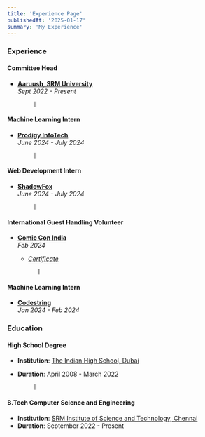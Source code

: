 ```yaml
---
title: 'Experience Page'
publishedAt: '2025-01-17'
summary: 'My Experience'
---
```


### Experience

#### Committee Head  
- **[Aaruush, SRM University](https://www.aaruush.org/)**  
  _Sept 2022 - Present_
  
           |

#### Machine Learning Intern  
- **[Prodigy InfoTech](https://prodigyinfotech.dev/)**  
  _June 2024 - July 2024_

           |

#### Web Development Intern  
- **[ShadowFox](https://www.shadowfox.in/)**  
  _June 2024 - July 2024_

           |

#### International Guest Handling Volunteer  
- **[Comic Con India](https://www.comicconindia.com/)**  
  _Feb 2024_  
  - [_Certificate_](https://media.licdn.com/dms/image/v2/D4D2DAQGa7qiWdnz8Jg/profile-treasury-image-shrink_1280_1280/profile-treasury-image-shrink_1280_1280/0/1708282652086?e=1737720000&v=beta&t=ft6fxEx0Z-9ZOmIIaaewtNuEgdRa_wpMAo5-x-QpQTk)

           |

#### Machine Learning Intern  
- **[Codestring](https://codestring.in/)**  
  _Jan 2024 - Feb 2024_



### Education

#### High School Degree
- **Institution**: [The Indian High School, Dubai](https://ihsdubai.org/)
- **Duration**: April 2008 - March 2022

           |

#### B.Tech Computer Science and Engineering
- **Institution**: [SRM Institute of Science and Technology, Chennai](https://www.srmist.edu.in/)
- **Duration**: September 2022 - Present
